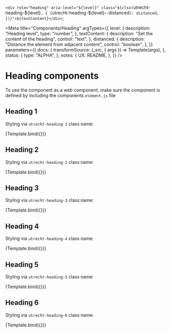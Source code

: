 <!--
@license EUPL-1.2
Copyright (c) 2021 Robbert Broersma
-->


<!-- Import component and component styles -->


<!-- Import Docs -->


  `<div role="heading" aria-level="${level}" class="${clsx(`utrecht-heading-${level}`, {
    [`utrecht-heading-${level}--distanced`]: distanced,
  })}">${textContent}</div>`;

<Meta
  title="Components/Heading"
  argTypes={{
    level: {
      description: "Heading level",
      type: "number",
    },
    textContent: {
      description: "Set the content of the heading",
      control: "text",
    },
    distanced: {
      description: "Distance the element from adjacent content",
      control: "boolean",
    },
  }}
  parameters={{
    docs: {
      transformSource: (_src, { args }) => Template(args),
    },
    status: {
      type: "ALPHA",
    },
    notes: {
      UX: README,
    },
  }}
/>

# Heading components

To use the component as a web component, make sure the component is defined by including the components `element.js` file

## Heading 1

Styling via `utrecht-heading-1` class name:

<Canvas>
  <Story
    name="Heading 1"
    args={{
      distanced: true,
      level: 1,
      textContent: "The Quick Brown Fox Jumps Over The Lazy Dog",
    }}
  >
    {Template.bind({})}
  </Story>
</Canvas>

## Heading 2

Styling via `utrecht-heading-2` class name:

<Canvas>
  <Story
    name="Heading 2"
    args={{
      distanced: true,
      level: 2,
      textContent: "The Quick Brown Fox Jumps Over The Lazy Dog",
    }}
  >
    {Template.bind({})}
  </Story>
</Canvas>

## Heading 3

Styling via `utrecht-heading-3` class name:

<Canvas>
  <Story
    name="Heading 3"
    args={{
      distanced: true,
      level: 3,
      textContent: "The Quick Brown Fox Jumps Over The Lazy Dog",
    }}
  >
    {Template.bind({})}
  </Story>
</Canvas>

## Heading 4

Styling via `utrecht-heading-4` class name:

<Canvas>
  <Story
    name="Heading 4"
    args={{
      distanced: true,
      level: 4,
      textContent: "The Quick Brown Fox Jumps Over The Lazy Dog",
    }}
  >
    {Template.bind({})}
  </Story>
</Canvas>

## Heading 5

Styling via `utrecht-heading-5` class name:

<Canvas>
  <Story
    name="Heading 5"
    args={{
      distanced: true,
      level: 5,
      textContent: "The Quick Brown Fox Jumps Over The Lazy Dog",
    }}
  >
    {Template.bind({})}
  </Story>
</Canvas>

## Heading 6

Styling via `utrecht-heading-6` class name:

<Canvas>
  <Story
    name="Heading 6"
    args={{
      distanced: true,
      level: 6,
      textContent: "The Quick Brown Fox Jumps Over The Lazy Dog",
    }}
  >
    {Template.bind({})}
  </Story>
</Canvas>

<ArgsTable story="Heading" />
